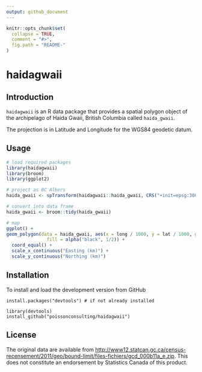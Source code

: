 ```yaml
---
output: github_document
---
```


<!-- README.md is generated from README.Rmd. Please edit that file -->

```r
knitr::opts_chunk$set(
  collapse = TRUE,
  comment = "#>",
  fig.path = "README-"
)
```

# haidagwaii

## Introduction

`haidagwaii` is an R data package that provides a spatial polygon object of the archipelago of Haida Gwaii, British Columbia called `haida_gwaii`. 

The projection is in Latitude and Longitude for the WGS84 geodetic datum.

## Usage

```r
# load required packages
library(haidagwaii)
library(broom)
library(ggplot2)

# project as BC Albers
haida_gwaii <- spTransform(haidagwaii::haida_gwaii, CRS("+init=epsg:3005"))

# convert into data frame
haida_gwaii <- broom::tidy(haida_gwaii)

# map
ggplot() +
geom_polygon(data = haida_gwaii, aes(x = long / 1000, y = lat / 1000, group = group),
               fill = alpha("black", 1/2)) +
  coord_equal() +
  scale_x_continuous("Easting (km)") +
  scale_y_continuous("Northing (km)")
```

## Installation

To install and load the development version from GitHub
```
install.packages("devtools") # if not already installed

library(devtools)
install_github("poissonconsulting/haidagwaii")
```

## License

The original data are available from <http://www12.statcan.gc.ca/census-recensement/2011/geo/bound-limit/files-fichiers/gcd_000b11a_e.zip>.
This does not constitute an endorsement by Statistics Canada of this product.
